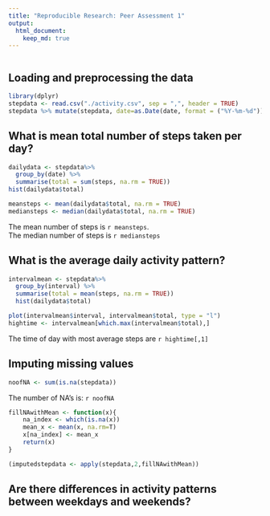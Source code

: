 ```yaml
---
title: "Reproducible Research: Peer Assessment 1"
output: 
  html_document:
    keep_md: true
---
```



``` r
````

## Loading and preprocessing the data
```r
library(dplyr)
stepdata <- read.csv("./activity.csv", sep = ",", header = TRUE)
stepdata %>% mutate(stepdata, date=as.Date(date, format = ("%Y-%m-%d")))
```

## What is mean total number of steps taken per day?
```r
dailydata <- stepdata%>%
  group_by(date) %>%
  summarise(total = sum(steps, na.rm = TRUE))
hist(dailydata$total)
```

``` r
meansteps <- mean(dailydata$total, na.rm = TRUE)
mediansteps <- median(dailydata$total, na.rm = TRUE)
```

The mean number of steps is `r meansteps`.  
The median number of steps is `r mediansteps`

## What is the average daily activity pattern?
```r
intervalmean <- stepdata%>%
  group_by(interval) %>%
  summarise(total = mean(steps, na.rm = TRUE))
  hist(dailydata$total)
```

```r
plot(intervalmean$interval, intervalmean$total, type = "l")
hightime <- intervalmean[which.max(intervalmean$total),]
```

The time of day with most average steps are `r hightime[,1]`

## Imputing missing values
```r
noofNA <- sum(is.na(stepdata))

```

The number of NA's is:   `r noofNA`  

```r
fillNAwithMean <- function(x){
    na_index <- which(is.na(x))        
    mean_x <- mean(x, na.rm=T)
    x[na_index] <- mean_x
    return(x)
}

(imputedstepdata <- apply(stepdata,2,fillNAwithMean))
```


## Are there differences in activity patterns between weekdays and weekends?
